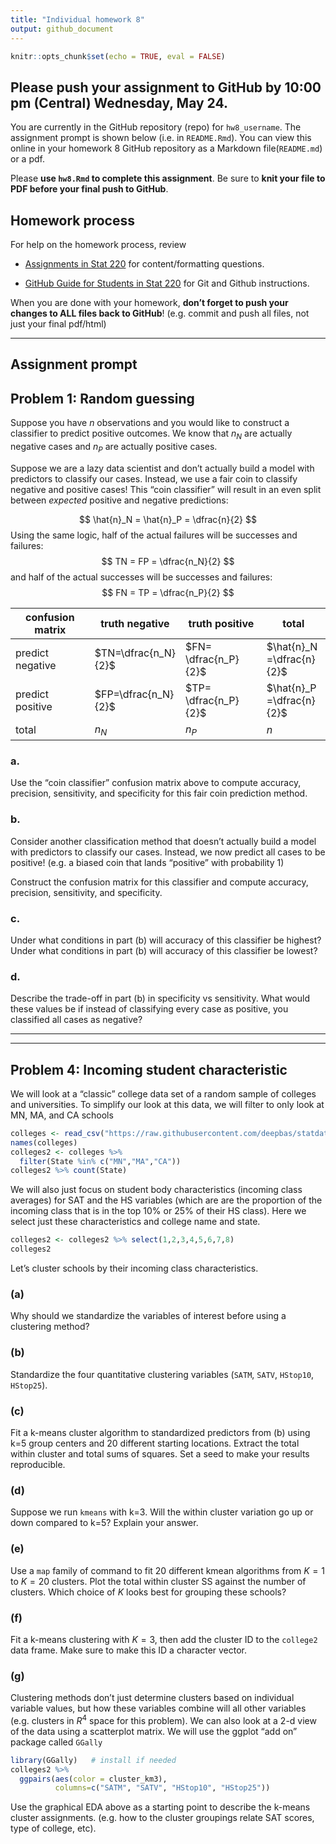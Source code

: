 ```yaml
---
title: "Individual homework 8"
output: github_document
---
```


```r
knitr::opts_chunk$set(echo = TRUE, eval = FALSE)
```

## Please push your assignment to GitHub by 10:00 pm (Central) Wednesday, May 24. 

You are currently in the GitHub repository (repo) for `hw8_username`. The assignment prompt is shown below (i.e. in `README.Rmd`). You can view this online in your homework 8 GitHub repository as a Markdown file(`README.md`) or a pdf.

Please **use `hw8.Rmd` to complete this assignment**. Be sure to **knit your file to PDF before your final push to GitHub**.

## Homework process

For help on the homework process, review

-   [Assignments in Stat 220](https://stat220-spring23.netlify.app/assignments.html) for
    content/formatting questions.

-   [GitHub Guide for Students in Stat 220](https://stat220-spring23.netlify.app/github.html)
    for Git and Github instructions.

When you are done with your homework, **don’t forget to push your changes to ALL files back to GitHub**! (e.g. commit and push all files, not just your final pdf/html)

------------------------------------------------

## Assignment prompt

## Problem 1:  Random guessing

Suppose you have $n$ observations and you would like to construct a classifier to predict positive outcomes. We know that $n_N$ are actually negative cases and $n_P$ are actually positive cases.

Suppose we are a lazy data scientist and don't actually build a model with predictors to classify our cases. Instead, we use a fair coin to classify negative and positive cases! This "coin classifier" will result in an even split between *expected* positive and negative predictions: 

$$
\hat{n}_N = \hat{n}_P = \dfrac{n}{2}
$$
Using the same logic, half of the actual failures will be successes and failures:
$$
TN = FP = \dfrac{n_N}{2}
$$
and half of the actual successes will be successes and failures:
$$
FN = TP = \dfrac{n_P}{2}
$$


confusion matrix          | truth negative | truth positive | total
------- | ---- | ------- | -----
predict negative    |    $TN=\dfrac{n_N}{2}$   |    $FN= \dfrac{n_P}{2}$   | $\hat{n}_N =\dfrac{n}{2}$
predict positive |   $FP=\dfrac{n_N}{2}$ |    $TP= \dfrac{n_P}{2}$   | $\hat{n}_P =\dfrac{n}{2}$
total           | $n_N$|  $n_P$  | $n$


### a.

Use the "coin classifier" confusion matrix above to compute accuracy, precision, sensitivity, and specificity for this fair coin prediction method.

### b.

Consider another classification method that doesn't actually build a model with predictors to classify our cases. Instead, we now predict all cases to be positive! (e.g. a biased coin that lands "positive" with probability 1)

Construct the confusion matrix for this classifier and compute accuracy, precision, sensitivity, and specificity. 

### c. 

Under what conditions in part (b) will accuracy of this classifier be highest? Under what conditions in part (b) will accuracy of this classifier be lowest? 

### d. 

Describe the trade-off in part (b) in specificity vs sensitivity. What would these values be if instead of classifying every case as positive, you classified all cases as negative? 


------------------------------------------------------------------------------------------------------

------------------------------------------------------------------------------------

## Problem 4: Incoming student characteristic

We will look at a "classic" college data set of a random sample of colleges and universities. To simplify our look at this data, we will filter to only look at MN, MA, and CA schools

```r
colleges <- read_csv("https://raw.githubusercontent.com/deepbas/statdatasets/main/Colleges.csv")
names(colleges)
colleges2 <- colleges %>% 
  filter(State %in% c("MN","MA","CA"))
colleges2 %>% count(State)
```

We will also just focus on student body characteristics (incoming class averages) for SAT and the HS variables (which are are the proportion of the incoming class that is in the top 10% or 25% of their HS class). Here we select just these characteristics and college name and state. 

```r
colleges2 <- colleges2 %>% select(1,2,3,4,5,6,7,8)
colleges2
```

Let's cluster schools by their incoming class characteristics.

### (a)

Why should we standardize the variables of interest before using a clustering method?


### (b)

Standardize the four quantitative clustering variables (`SATM`, `SATV`, `HStop10`, `HStop25`). 


### (c)

Fit a k-means cluster algorithm to standardized predictors from (b) using k=5 group centers and 20 different starting locations. Extract the total within cluster and total sums of squares. Set a seed to make your results reproducible.


### (d)

Suppose we run `kmeans` with k=3. Will the within cluster variation go up or down compared to k=5? Explain your answer.

### (e)

Use a `map` family of command to fit 20 different kmean algorithms from $K=1$ to $K=20$ clusters. Plot the total within cluster SS against the number of clusters. Which choice of $K$ looks best for grouping these schools? 

### (f)

Fit a k-means clustering with $K = 3$, then add the cluster ID to the `college2` data frame. Make sure to make this ID a character vector. 

### (g)

Clustering methods don't just determine clusters based on individual variable values, but how these variables combine will all other variables (e.g. clusters in $R^4$ space for this problem). We can also look at a 2-d view of the data using a scatterplot matrix. We will use the ggplot "add on" package called `GGally`

```r
library(GGally)   # install if needed
colleges2 %>% 
  ggpairs(aes(color = cluster_km3), 
          columns=c("SATM", "SATV", "HStop10", "HStop25"))
```

Use the  graphical EDA above as a starting point to describe the k-means cluster assignments. (e.g. how to the cluster groupings relate SAT scores, type of college, etc). 

